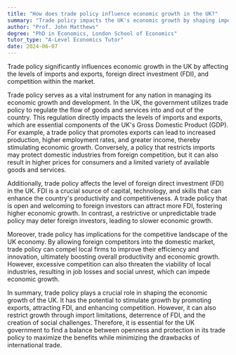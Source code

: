```yaml
---
title: "How does trade policy influence economic growth in the UK?"
summary: "Trade policy impacts the UK's economic growth by shaping imports, exports, investment levels, and competition within the market."
author: "Prof. John Matthews"
degree: "PhD in Economics, London School of Economics"
tutor_type: "A-Level Economics Tutor"
date: 2024-06-07
---
```


Trade policy significantly influences economic growth in the UK by affecting the levels of imports and exports, foreign direct investment (FDI), and competition within the market.

Trade policy serves as a vital instrument for any nation in managing its economic growth and development. In the UK, the government utilizes trade policy to regulate the flow of goods and services into and out of the country. This regulation directly impacts the levels of imports and exports, which are essential components of the UK's Gross Domestic Product (GDP). For example, a trade policy that promotes exports can lead to increased production, higher employment rates, and greater income, thereby stimulating economic growth. Conversely, a policy that restricts imports may protect domestic industries from foreign competition, but it can also result in higher prices for consumers and a limited variety of available goods and services.

Additionally, trade policy affects the level of foreign direct investment (FDI) in the UK. FDI is a crucial source of capital, technology, and skills that can enhance the country's productivity and competitiveness. A trade policy that is open and welcoming to foreign investors can attract more FDI, fostering higher economic growth. In contrast, a restrictive or unpredictable trade policy may deter foreign investors, leading to slower economic growth.

Moreover, trade policy has implications for the competitive landscape of the UK economy. By allowing foreign competitors into the domestic market, trade policy can compel local firms to improve their efficiency and innovation, ultimately boosting overall productivity and economic growth. However, excessive competition can also threaten the viability of local industries, resulting in job losses and social unrest, which can impede economic growth.

In summary, trade policy plays a crucial role in shaping the economic growth of the UK. It has the potential to stimulate growth by promoting exports, attracting FDI, and enhancing competition. However, it can also restrict growth through import limitations, deterrence of FDI, and the creation of social challenges. Therefore, it is essential for the UK government to find a balance between openness and protection in its trade policy to maximize the benefits while minimizing the drawbacks of international trade.
    
